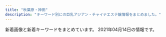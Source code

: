 ```yaml
---
title: "秋葉原・神田"
description: "キーワード別にの巨乳アジアン・チャイナエステ嬢情報をまとめました。"
---
```


新着画像と新着キーワードをまとめています。
2021年04月14日の情報です。

<DmmAffiliateIns />
<KeywordTable
  shops={
    [
    {
        "url": "http://esthe-aroma.pink/",
        "station": "JR\u795e\u7530\u99c5\u6771\u53e3",
        "img_links": [
            "http://esthe-aroma.pink/img/m60.jpg",
            "http://esthe-aroma.pink/img/m4.jpg",
            "http://esthe-aroma.pink/img/cg02.jpg",
            "http://esthe-aroma.pink/img/cg04.jpg",
            "http://esthe-aroma.pink/img/cg05.jpg",
            "http://esthe-aroma.pink/img/cg011.jpg",
            "http://esthe-aroma.pink/img/noo.png",
            "http://esthe-aroma.pink/img/cg01.jpg",
            "http://esthe-aroma.pink/img/top.jpg",
            "http://esthe-aroma.pink/img/m6.jpg",
            "http://esthe-aroma.pink/img/cg06.jpg",
            "http://esthe-aroma.pink/img/m10.jpg",
            "http://esthe-aroma.pink/img/cg021.jpg",
            "http://esthe-aroma.pink/img/m3.jpg",
            "http://esthe-aroma.pink/img/m2.jpg",
            "http://esthe-aroma.pink/img/m1.jpg",
            "http://esthe-aroma.pink/img/fla.jpg",
            "http://esthe-aroma.pink/img/cg03.jpg",
            "http://esthe-aroma.pink/img/m30.jpg",
            "http://esthe-aroma.pink/img/m20.jpg",
            "http://esthe-aroma.pink/img/m5.jpg",
            "http://esthe-aroma.pink/img/no.png",
            "http://esthe-aroma.pink/img/cg07.jpg",
            "http://esthe-aroma.pink/img/stan.png"
        ],
        "name": "\u604b\u306e\u65e5",
        "keywords": {
            "C": 2,
            "E": 1,
            "86": 4,
            "D": 4,
            "85": 2,
            "87": 1
        }
    },
    {
        "url": "http://rlx-salon.com/",
        "station": "\u8535\u524d\u99c5",
        "name": "\u30d0\u30cb\u30e9",
        "img_links": [
            "http://rlx-salon.com/img/tel.png",
            "http://rlx-salon.com/img/nav-001.png",
            "http://rlx-salon.com/img/stt.jpg",
            "http://rlx-salon.com/img/nav-003.png",
            "http://rlx-salon.com/img/nav-004.png",
            "http://rlx-salon.com/img/stb.jpg",
            "http://rlx-salon.com/img/nav-006.png",
            "http://rlx-salon.com/staff/ruru/01.png",
            "http://rlx-salon.com/img/nav-002.png",
            "http://rlx-salon.com/img/no.png",
            "http://rlx-salon.com/staff/momoka/01.png",
            "http://rlx-salon.com/staff/risa/01.png",
            "http://rlx-salon.com/img/nav-005.png"
        ],
        "keywords": {}
    },
    {
        "name": "\u5c11\u5973\u5b66\u5712",
        "station": "JR\u79cb\u8449\u539f\u99c5\u662d\u548c\u901a\u308a\u53e3",
        "url": "http://gakuen.jpest.net/",
        "keywords": {
            "88": 1,
            "E": 1,
            "89": 2,
            "F": 2,
            "85": 2,
            "C": 2
        },
        "img_links": [
            "http://gakuen.jpest.net/images/c3.jpg",
            "http://gakuenadmin.jpest.net/uploads/2021/02/2021021404551428.jpg",
            "http://gakuenadmin.jpest.net/uploads/2020/11/2020112607090815.jpeg",
            "http://gakuenadmin.jpest.net/uploads/2020/11/202011170741460-e1613281451949.jpg",
            "http://gakuenadmin.jpest.net/uploads/2021/02/2021021404545968.jpg",
            "http://gakuenadmin.jpest.net/uploads/2020/11/2020111905143846.jpeg",
            "http://gakuen.jpest.net/images/c2.jpg",
            "http://gakuenadmin.jpest.net/uploads/2021/03/2021031703491211.jpeg",
            "http://gakuen.jpest.net/images/c5.jpg",
            "http://gakuenadmin.jpest.net/uploads/2021/01/2021012602174428-e1615696882103.jpeg",
            "http://gakuenadmin.jpest.net/uploads/2021/03/2021033114505441-e1617202263341.jpeg",
            "http://gakuenadmin.jpest.net/uploads/2021/03/2021031703464276.jpeg",
            "http://gakuenadmin.jpest.net/uploads/2021/01/2021013104085726.jpg",
            "http://gakuenadmin.jpest.net/uploads/2021/03/2021032109395478-e1616319941987.jpeg",
            "http://gakuen.jpest.net/images/c6.jpg",
            "http://gakuen.jpest.net/images/c8.jpg",
            "http://gakuen.jpest.net/images/c4.jpg",
            "http://gakuenadmin.jpest.net/uploads/2021/03/2021032214491843-e1616424582330.jpeg",
            "http://gakuen.jpest.net/images/c7.jpg",
            "http://gakuen.jpest.net/images/c1.jpg",
            "http://gakuenadmin.jpest.net/uploads/2020/11/g4.jpg",
            "http://gakuen.jpest.net/images/tel.png",
            "http://gakuenadmin.jpest.net/uploads/2020/11/2020111905172382.jpeg",
            "http://gakuenadmin.jpest.net/uploads/2021/02/2021021405363587.jpeg",
            "http://gakuen.jpest.net/images/c10.jpg",
            "http://gakuenadmin.jpest.net/uploads/2021/03/2021033114512260-e1617202292946.jpeg",
            "http://gakuen.jpest.net/images/c9.jpg",
            "http://gakuenadmin.jpest.net/uploads/2021/02/2021021404543751.jpg",
            "http://gakuenadmin.jpest.net/uploads/2020/11/2020112607092280.jpeg",
            "http://gakuenadmin.jpest.net/uploads/2020/11/2020111707403491.jpg",
            "http://gakuenadmin.jpest.net/uploads/2021/03/2021031909080778-e1616144896573.jpeg",
            "http://gakuenadmin.jpest.net/uploads/2021/01/2021013104094765.jpg"
        ]
    },
    {
        "keywords": {
            "E": 2,
            "C": 41,
            "\u5de8\u4e73": 2,
            "D": 20,
            "G": 4,
            "\u4e73": 4
        },
        "name": "\u3082\u307f\u697d",
        "url": "http://refresh-salon.tokyo/",
        "station": "JR\u795e\u7530\u99c5\u897f\u53e3",
        "img_links": [
            "http://refresh-salon.tokyo/images/st/st_saya.jpg",
            "http://refresh-salon.tokyo/images/st/st_koko.jpg",
            "http://refresh-salon.tokyo/images/st/st_rin.jpg",
            "http://refresh-salon.tokyo/images/st/st_nana.jpg",
            "http://refresh-salon.tokyo/images/st/st_junko.jpg",
            "http://refresh-salon.tokyo/images/st/st_miko.jpg",
            "http://refresh-salon.tokyo/images/st/st_momo.jpg",
            "http://refresh-salon.tokyo/images/topimage/main2.jpg",
            "http://refresh-salon.tokyo/images/st/st_aiko.jpg",
            "http://refresh-salon.tokyo/images/st/st_risa.jpg",
            "http://refresh-salon.tokyo/images/img/wanted.jpg",
            "http://refresh-salon.tokyo/images/st/st_anna.jpg",
            "http://refresh-salon.tokyo/images/st/st_mariko.jpg",
            "http://refresh-salon.tokyo/images/st/st_yuuna.jpg",
            "http://refresh-salon.tokyo/images/st/st_mei.jpg"
        ]
    },
    {
        "name": "COCORO",
        "url": "http://k-cocoro.co/",
        "station": "JR\u795e\u7530\u99c5\u6771\u53e3",
        "img_links": [
            "http://k-cocoro.co/images/nei_01.png",
            "http://k-cocoro.co/images/pagetop.png",
            "http://k-cocoro.co/images/yu.jpg",
            "http://k-cocoro.co/images/003.jpg",
            "http://k-cocoro.co/images/s2.jpg",
            "http://k-cocoro.co/images/gg2.jpg",
            "http://k-cocoro.co/images/g2.jpg",
            "http://k-cocoro.co/images/girl_top.png",
            "http://k-cocoro.co/images/girl_01.png",
            "http://k-cocoro.co/images/shishu_02.jpg",
            "http://k-cocoro.co/images/momo.jpg",
            "http://k-cocoro.co/images/girl_03.png",
            "http://k-cocoro.co/images/shishu_03.jpg",
            "http://k-cocoro.co/images/news_top.jpg",
            "http://k-cocoro.co/images/grande.jpg",
            "http://k-cocoro.co/images/tite-staff.png",
            "http://k-cocoro.co/images/nei_03.png",
            "http://k-cocoro.co/images/remo.jpg",
            "http://k-cocoro.co/images/right_top.png",
            "http://k-cocoro.co/images/001.jpg",
            "http://k-cocoro.co/images/gg1.jpg",
            "http://k-cocoro.co/images/ss.jpg",
            "http://k-cocoro.co/images/tite-magazine.png",
            "http://k-cocoro.co/images/mya.jpg",
            "http://k-cocoro.co/images/004.jpg",
            "http://k-cocoro.co/images/shishu_01.jpg",
            "http://k-cocoro.co/images/mail.png",
            "http://k-cocoro.co/images/girlx_top.png",
            "http://k-cocoro.co/images/noimage.jpg",
            "http://k-cocoro.co/images/002.jpg",
            "http://k-cocoro.co/images/right_bottom.png"
        ],
        "keywords": {
            "D": 3,
            "E": 4,
            "G": 1
        }
    },
    {
        "station": "JR\u795e\u7530\u99c5\u5317\u53e3",
        "img_links": [
            "http://loman.ies.fun/photos/sites/33/2020/03/2020032611581578.jpg",
            "http://loman.ies.fun/images/girl-z2.jpg",
            "http://loman.ies.fun/photos/sites/33/2020/03/2020032611562755.jpg",
            "http://loman.ies.fun/images/room4.jpg",
            "http://loman.ies.fun/images/girl-z1.jpg",
            "http://loman.ies.fun/photos/sites/33/2020/03/202003261151446.jpg",
            "http://loman.ies.fun/photos/sites/33/2020/03/2020032611153250.jpg",
            "http://loman.ies.fun/images/top.png",
            "http://loman.ies.fun/photos/sites/33/2020/03/2020032611555543.jpg",
            "http://loman.ies.fun/photos/sites/33/2020/03/2020032611445837.jpg",
            "http://loman.ies.fun/photos/sites/33/2020/03/2020032611581687.jpg",
            "http://loman.ies.fun/photos/sites/33/2020/03/2020032612000446.jpg",
            "http://loman.ies.fun/photos/sites/33/2020/03/2020032611565613.jpg",
            "http://loman.ies.fun/photos/sites/33/2020/03/2020032611445885.jpg",
            "http://loman.ies.fun/images/room1.jpg",
            "http://loman.ies.fun/photos/sites/33/2020/03/2020032611553428.jpg",
            "http://loman.ies.fun/photos/sites/33/2020/03/202003261200240.jpg",
            "http://loman.ies.fun/photos/sites/33/2020/03/202003261138067.jpg",
            "http://loman.ies.fun/photos/sites/33/2020/03/2020032611565659.jpg",
            "http://loman.ies.fun/images/s_news.png",
            "http://loman.ies.fun/images/room2.jpg",
            "http://loman.ies.fun/photos/sites/33/2020/08/2020081913260795.jpg",
            "http://loman.ies.fun/photos/sites/33/2020/03/2020032611565587.jpg",
            "http://loman.ies.fun/images/mobile.jpg",
            "http://loman.ies.fun/photos/sites/33/2020/03/2020032611443518.jpg",
            "http://loman.ies.fun/images/s_staff.png",
            "http://loman.ies.fun/images/s_pick.png",
            "http://loman.ies.fun/images/room3.jpg",
            "http://loman.ies.fun/photos/sites/33/2020/03/2020032611522152.jpg",
            "http://loman.ies.fun/photos/sites/33/2020/03/202003261158439.jpg",
            "http://loman.ies.fun/photos/sites/33/2020/03/2020032611511046.jpg",
            "http://loman.ies.fun/photos/sites/33/2020/03/2020032611584396.jpg"
        ],
        "name": "\u30cf\u30d4\u30cd\u30b9",
        "keywords": {
            "E": 4,
            "88": 1,
            "85": 5,
            "83": 2,
            "D": 11,
            "86": 8,
            "87": 4,
            "89": 1,
            "C": 33
        },
        "url": "http://loman.ies.fun/"
    },
    {
        "station": "JR\u79cb\u8449\u539f\u99c5\u662d\u548c\u901a\u308a\u53e3",
        "img_links": [
            "http://www.rave.masg.info/files/003.jpg",
            "http://www.rave.masg.info/files/005-03.jpg",
            "http://www.rave.masg.info/images/s5.jpg",
            "http://www.rave.masg.info/images/infotiao1.jpg",
            "http://www.rave.masg.info/files/003-03.jpg",
            "http://www.rave.masg.info/images/shop/shop01.jpg",
            "http://www.rave.masg.info/files/016-03.jpg",
            "http://www.rave.masg.info/images/new1.png",
            "http://www.rave.masg.info/images/main_top.png",
            "http://www.rave.masg.info/files/009-02.jpg",
            "http://www.rave.masg.info/images/tel.png",
            "http://www.rave.masg.info/files/006-02.jpg",
            "http://www.rave.masg.info/images/shop/shop04.jpg",
            "http://www.rave.masg.info/files/017.jpg",
            "http://www.rave.masg.info/files/009.jpg",
            "http://www.rave.masg.info/files/015-03.jpg",
            "http://www.rave.masg.info/images/maga.jpg",
            "http://www.rave.masg.info/files/005.jpg",
            "http://www.rave.masg.info/files/002.jpg",
            "http://www.rave.masg.info/files/002-02.jpg",
            "http://www.rave.masg.info/images/shop/shop02.jpg",
            "http://www.rave.masg.info/images/shop/shop03.jpg",
            "http://www.rave.masg.info/files/009-03.jpg",
            "http://www.rave.masg.info/files/016-02.jpg",
            "http://www.rave.masg.info/files/008-02.jpg",
            "http://www.rave.masg.info/files/008-03.jpg",
            "http://www.rave.masg.info/images/main_bottom.png",
            "http://www.rave.masg.info/files/006.jpg",
            "http://www.rave.masg.info/files/005-02.jpg",
            "http://www.rave.masg.info/images/s4.jpg",
            "http://www.rave.masg.info/files/008.jpg",
            "http://www.rave.masg.info/files/006-03.jpg",
            "http://www.rave.masg.info/files/015.jpg",
            "http://www.rave.masg.info/files/003-02.jpg",
            "http://www.rave.masg.info/images/new3.png",
            "http://www.rave.masg.info/images/zi_massage.png",
            "http://www.rave.masg.info/images/zi_staff.png",
            "http://www.rave.masg.info/files/014-03.jpg",
            "http://www.rave.masg.info/images/s2.jpg",
            "http://www.rave.masg.info/files/014-02.jpg",
            "http://www.rave.masg.info/files/017-03.jpg",
            "http://www.rave.masg.info/images/pick.png",
            "http://www.rave.masg.info/images/s1.jpg",
            "http://www.rave.masg.info/files/002-03.jpg",
            "http://www.rave.masg.info/files/016.jpg",
            "http://www.rave.masg.info/images/xian.png",
            "http://www.rave.masg.info/files/017-02.jpg",
            "http://www.rave.masg.info/files/014.jpg",
            "http://www.rave.masg.info/files/015-02.jpg",
            "http://www.rave.masg.info/images/service.png",
            "http://www.rave.masg.info/images/s3.jpg"
        ],
        "keywords": {
            "86": 1,
            "G": 1,
            "87": 6,
            "88": 1,
            "F": 3,
            "90": 1,
            "89": 1,
            "D": 6
        },
        "name": "RAVE \u30ec\u30a4\u30f4",
        "url": "http://www.rave.masg.info/"
    },
    {
        "name": "\u96a0\u308c\u5bb6",
        "img_links": [
            "http://jasmine-massage.info/i/img/sta209.jpg",
            "http://jasmine-massage.info/img/mo.png",
            "http://jasmine-massage.info/img/botton.jpg",
            "http://jasmine-massage.info/img/sta209.jpg",
            "http://jasmine-massage.info/i/img/r2.jpg",
            "http://jasmine-massage.info/img/s209.jpg",
            "http://jasmine-massage.info/img/st205.jpg",
            "http://jasmine-massage.info/i/img/r4.jpg",
            "http://jasmine-massage.info/img/head.jpg",
            "http://jasmine-massage.info/img/s204.jpg",
            "http://jasmine-massage.info/img/sj.jpg",
            "http://jasmine-massage.info/img/s205.jpg",
            "http://jasmine-massage.info/img/sta205.jpg",
            "http://jasmine-massage.info/img/st209.jpg",
            "http://jasmine-massage.info/i/img/sta204.jpg",
            "http://jasmine-massage.info/img/st204.jpg",
            "http://jasmine-massage.info/i/img/r3.jpg",
            "http://jasmine-massage.info/img/nos.jpg",
            "http://jasmine-massage.info/i/img/st209.jpg",
            "http://jasmine-massage.info/img/sta204.jpg",
            "http://jasmine-massage.info/i/img/r1.jpg",
            "http://jasmine-massage.info/i/img/sta205.jpg"
        ],
        "keywords": {
            "88": 3,
            "86": 3,
            "D": 4,
            "E": 3,
            "C": 10,
            "87": 1
        },
        "url": "http://jasmine-massage.info/",
        "station": "JR\u79cb\u8449\u539f\u99c5\u662d\u548c\u901a\u308a\u53e3"
    },
    {
        "url": "http://kaede.tyo.cm/",
        "img_links": [
            "http://kaede.tyo.cm/photos/sites/15/2019/05/2019051510502494.jpg",
            "http://kaede.tyo.cm/images/s3.png",
            "http://kaede.tyo.cm/photos/sites/15/2019/07/2019072310543855.jpg",
            "http://kaede.tyo.cm/images/s_news.png",
            "http://kaede.tyo.cm/photos/sites/15/2018/12/2018122510575438.jpg",
            "http://kaede.tyo.cm/photos/sites/15/2018/09/2018092310253191.jpg",
            "http://kaede.tyo.cm/photos/sites/15/2019/11/2019110102312976.jpg",
            "http://kaede.tyo.cm/photos/sites/15/2018/12/2018122110282270.jpg",
            "http://kaede.tyo.cm/photos/sites/15/2017/03/298510852981895493.jpg",
            "http://kaede.tyo.cm/photos/sites/15/2018/07/201807050359241.jpg",
            "http://kaede.tyo.cm/photos/sites/15/2017/11/2017112902394723.jpg",
            "http://kaede.tyo.cm/photos/sites/15/2017/04/03.jpg",
            "http://kaede.tyo.cm/photos/sites/15/2018/06/2018060802410544.jpg",
            "http://kaede.tyo.cm/images/n1.jpg",
            "http://kaede.tyo.cm/photos/sites/15/2018/04/2018042103445537.jpg",
            "http://kaede.tyo.cm/photos/sites/15/2018/10/2018101210462259.jpg",
            "http://kaede.tyo.cm/photos/sites/15/2018/01/2018013009203349.jpg",
            "http://kaede.tyo.cm/images/n3.png",
            "http://kaede.tyo.cm/photos/sites/15/2017/05/1.jpg",
            "http://kaede.tyo.cm/photos/sites/15/2018/07/2018071202180120.jpg",
            "http://kaede.tyo.cm/images/room4.jpg",
            "http://kaede.tyo.cm/photos/sites/15/2019/01/2019012110352218.jpg",
            "http://kaede.tyo.cm/photos/sites/15/2018/07/2018070602462928.jpg",
            "http://kaede.tyo.cm/photos/sites/15/2018/12/2018122811325315.jpg",
            "http://kaede.tyo.cm/photos/sites/15/2017/12/2017121802123582.jpg",
            "http://kaede.tyo.cm/photos/sites/15/2017/07/\u5fae\u4fe1\u56fe\u7247_20170731133036.jpg",
            "http://kaede.tyo.cm/images/s_staff.jpg",
            "http://kaede.tyo.cm/images/mobile.png",
            "http://kaede.tyo.cm/images/s_pick.png",
            "http://kaede.tyo.cm/photos/sites/15/2019/11/2019110102312566.jpg",
            "http://kaede.tyo.cm/photos/sites/15/2020/03/2020031613344696.jpg",
            "http://kaede.tyo.cm/photos/sites/15/2018/12/2018122510562151.jpg",
            "http://kaede.tyo.cm/images/room1.jpg",
            "http://kaede.tyo.cm/photos/sites/15/2018/05/2018052602053211.jpg",
            "http://kaede.tyo.cm/photos/sites/15/2019/07/2019072218445895.jpg",
            "http://kaede.tyo.cm/photos/sites/15/2017/05/10.jpg",
            "http://kaede.tyo.cm/images/s1.png",
            "http://kaede.tyo.cm/photos/sites/15/2017/04/8.jpg",
            "http://kaede.tyo.cm/images/room2.jpg",
            "http://kaede.tyo.cm/photos/sites/15/2018/03/2018032208244424.jpg",
            "http://kaede.tyo.cm/photos/sites/15/2020/08/2020081913203996.jpg",
            "http://kaede.tyo.cm/photos/sites/15/2017/04/st4.jpg",
            "http://kaede.tyo.cm/photos/sites/15/2019/08/201908021145272.jpg",
            "http://kaede.tyo.cm/photos/sites/15/2018/03/2018031401333199.jpg",
            "http://kaede.tyo.cm/photos/sites/15/2019/08/201908031036100.jpg",
            "http://kaede.tyo.cm/photos/sites/15/2018/09/2018090301232862.jpg",
            "http://kaede.tyo.cm/photos/sites/15/2017/05/05.jpg",
            "http://kaede.tyo.cm/images/top.png",
            "http://kaede.tyo.cm/photos/sites/15/2019/09/2019092410360674.jpg",
            "http://kaede.tyo.cm/images/room3.jpg"
        ],
        "keywords": {
            "85": 5,
            "90": 1,
            "84": 2,
            "E": 5,
            "D": 20,
            "87": 6,
            "C": 2,
            "\u4e73": 1,
            "88": 2,
            "F": 1,
            "86": 12
        },
        "name": "\u604b\u306e\u82b1",
        "station": "JR\u795e\u7530\u99c5\u6771\u53e3"
    },
    {
        "name": "\u685c\u6e80\u958b",
        "img_links": [
            "http://sakuram.jpest.net/images/c8.jpg",
            "http://sakuramadmin.jpest.net/uploads//2021032109570330-e1616320636156.jpeg",
            "http://sakuramadmin.jpest.net/uploads//2021031911185719-e1616152747951.jpeg",
            "http://sakuram.jpest.net/images/c1.jpg",
            "http://sakuram.jpest.net/images/c6.jpg",
            "http://sakuram.jpest.net/images/sp_tit_new.jpg",
            "http://sakuram.jpest.net/images/tit_massage.jpg",
            "http://sakuramadmin.jpest.net/uploads//2021031911072093-e1616152076234.jpeg",
            "http://sakuram.jpest.net/images/c3.jpg",
            "http://sakuram.jpest.net/images/tit_staff.jpg",
            "http://sakuram.jpest.net/images/sp_tit_massage.jpg",
            "http://sakuram.jpest.net/images/tit_new.jpg",
            "http://sakuram.jpest.net/images/sp_tit_pro.jpg",
            "http://sakuram.jpest.net/images/c2.jpg",
            "http://sakuram.jpest.net/images/c4.jpg",
            "http://sakuram.jpest.net/images/c7.jpg",
            "http://sakuramadmin.jpest.net/uploads//2021033115122354-e1617203553449.jpeg",
            "http://sakuramadmin.jpest.net/uploads//2021031911175546-e1616152759491.jpeg",
            "http://sakuram.jpest.net/images/top.jpg",
            "http://sakuramadmin.jpest.net/uploads//2021031916241575-scaled.jpeg",
            "http://sakuram.jpest.net/images/tit_pro.jpg",
            "http://sakuram.jpest.net/images/sp_tit_staff.jpg",
            "http://sakuram.jpest.net/images/sp_tit_pick.jpg",
            "http://sakuramadmin.jpest.net/uploads//2021031911110584-e1616152277976.jpeg",
            "http://sakuramadmin.jpest.net/uploads//2021033115115727-e1617203531417.jpeg",
            "http://sakuram.jpest.net/images/tel.png",
            "http://sakuramadmin.jpest.net/uploads//2021031911065558-e1616152029628.jpeg",
            "http://sakuram.jpest.net/images/c9.jpg",
            "http://sakuram.jpest.net/images/tit_sch.jpg",
            "http://sakuram.jpest.net/images/c5.jpg",
            "http://sakuramadmin.jpest.net/uploads//2021031911082377-e1616152110616.jpeg"
        ],
        "keywords": {
            "C": 1,
            "E": 1,
            "86": 1
        },
        "station": "JR\u79cb\u8449\u539f\u99c5\u662d\u548c\u901a\u308a\u53e3",
        "url": "http://sakuram.jpest.net/"
    },
    {
        "station": "JR\u79cb\u8449\u539f\u99c5\u662d\u548c\u901a\u308a\u53e3",
        "keywords": {
            "G": 1,
            "86": 4,
            "D": 1,
            "88": 3,
            "F": 3,
            "87": 1,
            "E": 3
        },
        "url": "http://xn--vckg5a9gugx77p8s4b.biz/",
        "name": "\u82b1\u6c34\u6728",
        "img_links": [
            "http://xn--vckg5a9gugx77p8s4b.biz/images/cg081.jpg",
            "http://xn--vckg5a9gugx77p8s4b.biz/images/m10.jpg",
            "http://xn--vckg5a9gugx77p8s4b.biz/images/t1.jpg",
            "http://xn--vckg5a9gugx77p8s4b.biz/images/cg09.jpg",
            "http://xn--vckg5a9gugx77p8s4b.biz/images/cg08.jpg",
            "http://xn--vckg5a9gugx77p8s4b.biz/images/act.jpg",
            "http://xn--vckg5a9gugx77p8s4b.biz/images/cg061.jpg",
            "http://xn--vckg5a9gugx77p8s4b.biz/images/t4.jpg",
            "http://xn--vckg5a9gugx77p8s4b.biz/images/cg01.jpg",
            "http://xn--vckg5a9gugx77p8s4b.biz/images/fla.jpg",
            "http://xn--vckg5a9gugx77p8s4b.biz/images/no.png",
            "http://xn--vckg5a9gugx77p8s4b.biz/images/cg051.jpg",
            "http://xn--vckg5a9gugx77p8s4b.biz/images/m20.jpg",
            "http://xn--vckg5a9gugx77p8s4b.biz/images/cg03.jpg",
            "http://xn--vckg5a9gugx77p8s4b.biz/images/cg05.jpg",
            "http://xn--vckg5a9gugx77p8s4b.biz/images/cg071.jpg",
            "http://xn--vckg5a9gugx77p8s4b.biz/images/m40.jpg",
            "http://xn--vckg5a9gugx77p8s4b.biz/images/lab.jpg",
            "http://xn--vckg5a9gugx77p8s4b.biz/images/cg06.jpg",
            "http://xn--vckg5a9gugx77p8s4b.biz/images/ret1.jpg",
            "http://xn--vckg5a9gugx77p8s4b.biz/images/t5.jpg",
            "http://xn--vckg5a9gugx77p8s4b.biz/images/rot.jpg",
            "http://xn--vckg5a9gugx77p8s4b.biz/images/t3.jpg",
            "http://xn--vckg5a9gugx77p8s4b.biz/images/cg04.jpg",
            "http://xn--vckg5a9gugx77p8s4b.biz/images/m30.jpg",
            "http://xn--vckg5a9gugx77p8s4b.biz/images/top.jpg",
            "http://xn--vckg5a9gugx77p8s4b.biz/images/cg041.jpg",
            "http://xn--vckg5a9gugx77p8s4b.biz/images/cg07.jpg",
            "http://xn--vckg5a9gugx77p8s4b.biz/images/cg091.jpg",
            "http://xn--vckg5a9gugx77p8s4b.biz/images/ret.jpg",
            "http://xn--vckg5a9gugx77p8s4b.biz/images/ltb.jpg",
            "http://xn--vckg5a9gugx77p8s4b.biz/images/m60.jpg",
            "http://xn--vckg5a9gugx77p8s4b.biz/images/t2.jpg",
            "http://xn--vckg5a9gugx77p8s4b.biz/images/line.png",
            "http://xn--vckg5a9gugx77p8s4b.biz/images/cg031.jpg",
            "http://xn--vckg5a9gugx77p8s4b.biz/images/m50.jpg"
        ]
    },
    {
        "img_links": [
            "http://esute-kanda.tokyo/images/st/st_mao.jpg",
            "http://esute-kanda.tokyo/images/st/st_nanami.jpg",
            "http://esute-kanda.tokyo/images/st/st_jennie2.jpg",
            "http://esute-kanda.tokyo/images/st/st_moka.jpg",
            "http://esute-kanda.tokyo/images/st/st_ran.jpg",
            "http://esute-kanda.tokyo/images/st/st_suzu.jpg",
            "http://esute-kanda.tokyo/images/st/st_kanon.jpg",
            "http://esute-kanda.tokyo/images/top2.png",
            "http://esute-kanda.tokyo/images/st/st_natsu.jpg",
            "http://esute-kanda.tokyo/images/st/st_jennie.jpg",
            "http://esute-kanda.tokyo/images/st/st_ryo.jpg",
            "http://esute-kanda.tokyo/images/st/st_sara.jpg",
            "http://esute-kanda.tokyo/images/st/st_rui2.jpg",
            "http://esute-kanda.tokyo/images/st/st_ayaka.jpg",
            "http://esute-kanda.tokyo/images/st/st_sakura.jpg",
            "http://esute-kanda.tokyo/images/st/st_yuyu.jpg",
            "http://esute-kanda.tokyo/images/st/st_yaya.jpg",
            "http://esute-kanda.tokyo/images/st/st_mariko.jpg",
            "http://esute-kanda.tokyo/images/st/st_yuki.jpg",
            "http://esute-kanda.tokyo/images/st/st_riko.jpg",
            "http://esute-kanda.tokyo/images/st/st_neko.jpg",
            "http://esute-kanda.tokyo/images/st/st_riri.jpg",
            "http://esute-kanda.tokyo/images/st/st_yuuka.jpg",
            "http://esute-kanda.tokyo/images/top.png",
            "http://esute-kanda.tokyo/images/access/ac_photo.jpg",
            "http://esute-kanda.tokyo/images/st/st_momo.jpg"
        ],
        "keywords": {
            "F": 10,
            "\u80f8": 1,
            "\u5de8\u4e73": 2,
            "\u7206\u4e73": 4,
            "\u4e73": 6,
            "E": 4,
            "C": 24,
            "G": 4,
            "D": 12
        },
        "url": "http://esute-kanda.tokyo/",
        "station": "\u795e\u7530\u99c5\u897f\u53e3",
        "name": "\u8336\u8336"
    },
    {
        "keywords": {
            "88": 6,
            "87": 10,
            "C": 32,
            "85": 4,
            "D": 10,
            "86": 6,
            "F": 6,
            "E": 10
        },
        "img_links": [
            "http://chou-massage.work/sp/img/sta3.jpg",
            "http://chou-massage.work/img/st7.jpg",
            "http://chou-massage.work/img/sta4.jpg",
            "http://chou-massage.work/sp/img/sta14.jpg",
            "http://chou-massage.work/sp/img/st14.jpg",
            "http://chou-massage.work/sp/img/sta12.jpg",
            "http://chou-massage.work/img/fla-1.jpg",
            "http://chou-massage.work/img/st14.jpg",
            "http://chou-massage.work/sp/img/sta7.jpg",
            "http://chou-massage.work/sp/img/mo.png",
            "http://chou-massage.work/sp/img/sta8.jpg",
            "http://chou-massage.work/img/st3.jpg",
            "http://chou-massage.work/sp/img/acc.jpg",
            "http://chou-massage.work/img/sta7.jpg",
            "http://chou-massage.work/img/sta3.jpg",
            "http://chou-massage.work/img/botton.jpg",
            "http://chou-massage.work/img/st11.jpg",
            "http://chou-massage.work/sp/img/st1.jpg",
            "http://chou-massage.work/img/mo.png",
            "http://chou-massage.work/sp/img/st11.jpg",
            "http://chou-massage.work/sp/img/fla-2.jpg",
            "http://chou-massage.work/sp/img/st8.jpg",
            "http://chou-massage.work/img/st12.jpg",
            "http://chou-massage.work/sp/img/st2.jpg",
            "http://chou-massage.work/sp/img/sta1.jpg",
            "http://chou-massage.work/img/st2.jpg",
            "http://chou-massage.work/img/fla-3.jpg",
            "http://chou-massage.work/img/st1.jpg",
            "http://chou-massage.work/img/sta12.jpg",
            "http://chou-massage.work/img/sta1.jpg",
            "http://chou-massage.work/img/acc.jpg",
            "http://chou-massage.work/sp/img/sta2.jpg",
            "http://chou-massage.work/sp/img/sta4.jpg",
            "http://chou-massage.work/sp/img/fla-1.jpg",
            "http://chou-massage.work/img/st4.jpg",
            "http://chou-massage.work/sp/img/st4.jpg",
            "http://chou-massage.work/sp/img/st7.jpg",
            "http://chou-massage.work/sp/img/sta11.jpg",
            "http://chou-massage.work/sp/img/st12.jpg",
            "http://chou-massage.work/img/fla-2.jpg",
            "http://chou-massage.work/sp/img/st3.jpg",
            "http://chou-massage.work/img/sta2.jpg",
            "http://chou-massage.work/img/sta11.jpg",
            "http://chou-massage.work/img/st8.jpg",
            "http://chou-massage.work/img/sta14.jpg",
            "http://chou-massage.work/sp/img/botton.jpg",
            "http://chou-massage.work/sp/img/fla-3.jpg",
            "http://chou-massage.work/img/sta8.jpg"
        ],
        "url": "http://chou-massage.work/",
        "station": "JR\u795e\u7530\u99c5\u897f\u53e3",
        "name": "\u8776"
    },
    {
        "img_links": [
            "http://www.lovegarden-s.info/photo/201504/1430403080602083079.jpg",
            "http://www.lovegarden-s.info/img/link.png",
            "http://www.lovegarden-s.info/photo/home/4781579678186.jpg",
            "http://www.lovegarden-s.info/photo/home/8901454735680.jpg",
            "http://www.lovegarden-s.info/img/img1.png",
            "http://www.lovegarden-s.info/img/pic_info.png",
            "http://www.lovegarden-s.info/photo/201602/14547356612012610027.jpg",
            "http://www.lovegarden-s.info/photo/home/9871580969716.jpg",
            "http://www.lovegarden-s.info/photo/201912/15764583101976861511.jpg",
            "http://www.lovegarden-s.info/img/info.png",
            "http://www.lovegarden-s.info/img/top.png",
            "http://www.lovegarden-s.info/img/re2.png",
            "http://www.lovegarden-s.info/photo/home/1071580955755.jpg",
            "http://www.lovegarden-s.info/photo/home/4141363521266.jpg",
            "http://www.lovegarden-s.info/img/img2.png",
            "http://www.lovegarden-s.info/photo/202002/1580969705245014003.jpeg",
            "http://www.lovegarden-s.info/photo/202001/15796781601253232552.jpg",
            "http://www.lovegarden-s.info/photo/home/4831576458331.jpg",
            "http://www.lovegarden-s.info/photo/201303/13635212582036100355.jpg",
            "http://www.lovegarden-s.info/img/staff.png",
            "http://www.lovegarden-s.info/photo/home/8651455104921.jpg",
            "http://www.lovegarden-s.info/photo/201602/1455104915985663806.jpg",
            "http://www.lovegarden-s.info/photo/home/9601430403087.jpg",
            "http://www.lovegarden-s.info/photo/202002/15809557251246469135.jpg",
            "http://www.lovegarden-s.info/img/return.png"
        ],
        "url": "http://www.lovegarden-s.info/",
        "station": "JR\u79cb\u8449\u539f\u99c5\u662d\u548c\u901a\u308a\u53e3",
        "keywords": {
            "88": 2,
            "89": 2,
            "87": 6,
            "D": 12,
            "E": 2,
            "85": 2,
            "86": 4
        },
        "name": "\u30e9\u30d6\u30ac\u30fc\u30c7\u30f3"
    },
    {
        "station": "JR\u795e\u7530\u99c5\u5317\u53e3",
        "img_links": [
            "http://kanda.msa.jp/images/home/QR.png",
            "http://kanda.msa.jp/images/home/indnx_sale.png",
            "http://kanda.msa.jp/images/gallery/gallery_a.jpg",
            "http://kanda.msa.jp/images/gallery/gallery_4.jpg",
            "http://kanda.msa.jp/images/top/top_06.jpg",
            "http://kanda.msa.jp/images/top/top_02.jpg",
            "http://kanda.msa.jp/images/staff_image/staff_06.jpg",
            "http://kanda.msa.jp/images/home/indnx_phone.jpg",
            "http://kanda.msa.jp/images/staff_image/staff_05.jpg",
            "http://kanda.msa.jp/images/flash_b.jpg",
            "http://kanda.msa.jp/images/top/top_08.png",
            "http://kanda.msa.jp/images/flash_a.jpg",
            "http://kanda.msa.jp/images/top/top_01.jpg",
            "http://kanda.msa.jp/images/gallery/gallery_b.jpg",
            "http://kanda.msa.jp/images/staff_image/staff_02.jpg",
            "http://kanda.msa.jp/images/home/indnx_re.jpg",
            "http://kanda.msa.jp/images/index_btm.jpg",
            "http://kanda.msa.jp/images/home/indnx_qr.jpg",
            "http://kanda.msa.jp/images/top/top_03.jpg",
            "http://kanda.msa.jp/images/gallery/gallery_2.jpg",
            "http://kanda.msa.jp/images/top/top_04.jpg",
            "http://kanda.msa.jp/images/gallery/gallery_1.jpg",
            "http://kanda.msa.jp/images/gallery/gallery_d.jpg",
            "http://kanda.msa.jp/images/top/top_05.jpg",
            "http://kanda.msa.jp/images/gallery/gallery_3.jpg",
            "http://kanda.msa.jp/images/staff_image/staff_01.jpg",
            "http://kanda.msa.jp/images/home/top.jpg",
            "http://kanda.msa.jp/images/gallery/gallery_c.jpg"
        ],
        "url": "http://kanda.msa.jp/",
        "keywords": {},
        "name": "\u795e\u7530\u3089\u304f\u697d"
    },
    {
        "url": "http://belire.este.work/",
        "station": "JR\u79cb\u8449\u539f\u99c5\u662d\u548c\u901a\u308a\u53e3",
        "img_links": [
            "http://belire.este.work/2/uploadimg/1610605582.jpg",
            "http://belire.este.work/tel.png",
            "http://belire.este.work/2/uploadimg/1610605371.jpg",
            "http://belire.este.work/2/uploadimg/1610605467.jpg",
            "http://belire.este.work/2/uploadimg/1610605976.jpg",
            "http://belire.este.work/2/uploadimg/1610605742.jpg",
            "http://belire.este.work/2/uploadimg/1610605894.jpg",
            "http://belire.este.work/nav-003.png",
            "http://belire.este.work/2/uploadimg/1610605644.jpg",
            "http://belire.este.work/2/uploadimg/1617950122.jpg",
            "http://belire.este.work/nav-005.png",
            "http://belire.este.work/2/uploadimg/1610605781.jpg",
            "http://belire.este.work/2/uploadimg/1615208613.jpg",
            "http://belire.este.work/nav-006.png",
            "http://belire.este.work/2/uploadimg/1610605548.jpg",
            "http://belire.este.work/2/uploadimg/1615207989.jpeg",
            "http://belire.este.work/2/uploadimg/1610605327.jpg",
            "http://belire.este.work/2/uploadimg/1610605615.jpg",
            "http://belire.este.work/nav-002.png",
            "http://belire.este.work/no.png",
            "http://belire.este.work/s.jpg",
            "http://belire.este.work/2/uploadimg/1610605503.jpg",
            "http://belire.este.work/2/uploadimg/1610605808.jpg",
            "http://belire.este.work/nav-004.png",
            "http://belire.este.work/nav-001.png"
        ],
        "name": "BELIRE \uff5e\u30d9\u30ea\u30fc\u30eb\uff5e",
        "keywords": {
            "\u30bb\u30af\u30b7\u30fc": 1,
            "98": 1,
            "C": 1,
            "86": 14,
            "G": 1,
            "83": 1,
            "D": 13
        }
    },
    {
        "img_links": [
            "https://kanda-on.work/images/st/st_yuri.jpg",
            "https://kanda-on.work/images/st/st_kana.jpg",
            "https://kanda-on.work/images/st/st_mika.jpg",
            "https://kanda-on.work/images/st/st_yuki.jpg",
            "https://kanda-on.work/images/st/st_mika2.jpg",
            "https://kanda-on.work/images/top_campaign.jpg",
            "https://kanda-on.work/images/st/st_akari.jpg",
            "https://kanda-on.work/images/top.png",
            "https://kanda-on.work/images/st/st_rara2.jpg",
            "https://kanda-on.work/images/top2.png",
            "https://kanda-on.work/images/st/st_lemon.jpg",
            "https://kanda-on.work/images/st/st_kaori.jpg",
            "https://kanda-on.work/images/st/st_rio.jpg",
            "https://kanda-on.work/images/st/st_akira.jpg",
            "https://kanda-on.work/images/top_campaign_bottom.jpg",
            "https://kanda-on.work/images/st/st_ruru.jpg",
            "https://kanda-on.work/images/st/st_rara.jpg",
            "https://kanda-on.work/images/st/st_miki.jpg",
            "https://kanda-on.work/images/st/st_kiki.jpg",
            "https://kanda-on.work/images/st/st_sakura.jpg",
            "https://kanda-on.work/images/st/st_yuzuki.jpg",
            "https://kanda-on.work/images/st/st_maya.jpg",
            "https://kanda-on.work/images/st/st_moe.jpg",
            "https://kanda-on.work/images/st/st_arisa.jpg",
            "https://kanda-on.work/images/st/st_mina.jpg",
            "https://kanda-on.work/images/st/st_ako.jpg",
            "https://kanda-on.work/images/st/st_koko.jpg",
            "https://kanda-on.work/images/st/st_natsuko.jpg"
        ],
        "url": "https://kanda-on.work/",
        "station": "JR\u795e\u7530\u99c5\u897f\u53e3",
        "name": "\u6e29",
        "keywords": {
            "\u5de8\u4e73": 4,
            "\u4e73": 4,
            "F": 24,
            "C": 33
        }
    },
    {
        "url": "http://x-akb.info/",
        "keywords": {
            "86": 4,
            "85": 1,
            "F": 1,
            "84": 1,
            "87": 5,
            "C": 19,
            "D": 10
        },
        "img_links": [
            "http://x-akb.info/img/bottom.png",
            "http://x-akb.info/img/mo.png",
            "http://x-akb.info/img/p-36.jpg",
            "http://x-akb.info/img/nos.jpg",
            "http://x-akb.info/img/p-35.jpg",
            "http://x-akb.info/img/t2.jpg",
            "http://x-akb.info/img/st44.jpg",
            "http://x-akb.info/img/p-44.jpg",
            "http://x-akb.info/img/t1.jpg",
            "http://x-akb.info/img/p-42.jpg",
            "http://x-akb.info/img/st34.jpg",
            "http://x-akb.info/img/st0035.jpg",
            "http://x-akb.info/img/p-46.jpg",
            "http://x-akb.info/img/p-49.jpg",
            "http://x-akb.info/img/st49.jpg",
            "http://x-akb.info/img/st42.jpg",
            "http://x-akb.info/img/p-34.jpg",
            "http://x-akb.info/img/p-40.jpg",
            "http://x-akb.info/img/st043.jpg",
            "http://x-akb.info/img/p-43.jpg",
            "http://asakusabashi.analytics.qlook.net/counter.png",
            "http://x-akb.info/img/st35.jpg",
            "http://x-akb.info/img/st46.jpg",
            "http://x-akb.info/img/p-45.jpg",
            "http://x-akb.info/img/st50.jpg",
            "http://x-akb.info/img/p-50.jpg",
            "http://x-akb.info/img/st45.jpg",
            "http://x-akb.info/img/st40.jpg",
            "http://x-akb.info/img/st36.jpg",
            "http://x-akb.info/img/st0043.jpg",
            "http://x-akb.info/img/st035.jpg",
            "http://x-akb.info/img/t3.jpg"
        ],
        "station": "JR\u6d45\u8349\u6a4b\u99c5\u6771\u53e3",
        "name": "AKB"
    },
    {
        "keywords": {
            "84": 1
        },
        "url": "http://www.asakusabashi-est.xyz/",
        "station": "JR\u6d45\u8349\u6a4b\u99c5\u6771\u53e3",
        "name": "Oualia\u30fb\u30af\u30aa\u30ea\u30a2",
        "img_links": [
            "http://www.asakusabashi-est.xyz/images/index-aridel_02.jpg",
            "http://www.asakusabashi-est.xyz/images/sys/lanmu-zi-s7.png",
            "http://www.asakusabashi-est.xyz/images/staff/akira.jpg",
            "http://www.asakusabashi-est.xyz/images/staff/4/2.jpg",
            "http://www.asakusabashi-est.xyz/images/shop/zi.png",
            "http://www.asakusabashi-est.xyz/images/top/t2.jpg",
            "http://www.asakusabashi-est.xyz/images/index-aridel_07.jpg",
            "http://www.asakusabashi-est.xyz/images/nav/lanmu-t-sys.jpg",
            "http://www.asakusabashi-est.xyz/images/staff/6.jpg",
            "http://www.asakusabashi-est.xyz/images/idnex-down/index-down-if_12.jpg",
            "http://www.asakusabashi-est.xyz/images/staff/2/moro/moro.jpg",
            "http://www.asakusabashi-est.xyz/images/top/t3.png",
            "http://www.asakusabashi-est.xyz/images/staff/4/3.jpg",
            "http://www.asakusabashi-est.xyz/images/index-aridel_20.jpg",
            "http://www.asakusabashi-est.xyz/images/index-aridel_24.jpg",
            "http://www.asakusabashi-est.xyz/images/idnex-down/index-down-if_03.jpg",
            "http://www.asakusabashi-est.xyz/images/index-aridel_18.jpg",
            "http://www.asakusabashi-est.xyz/images/shop/zi2.png",
            "http://www.asakusabashi-est.xyz/images/shop/zi4.png",
            "http://www.asakusabashi-est.xyz/images/staff/4/4.jpg",
            "http://www.asakusabashi-est.xyz/images/nav/lanmu-t-st.jpg",
            "http://www.asakusabashi-est.xyz/images/idnex-down/index-down-if_07.jpg",
            "http://www.asakusabashi-est.xyz/images/top/t3.jpg",
            "http://www.asakusabashi-est.xyz/images/nav/lanmu-t-job.jpg",
            "http://www.asakusabashi-est.xyz/images/index-aridel_10.jpg",
            "http://www.asakusabashi-est.xyz/images/idnex-down/index-down-if_05.jpg",
            "http://www.asakusabashi-est.xyz/images/shop/zi3.png"
        ]
    },
    {
        "name": "NeNe\uff5e\u30cd\u30cd\uff5e",
        "keywords": {
            "E": 4,
            "D": 15,
            "F": 4,
            "C": 39
        },
        "img_links": [
            "http://nene-kanda.net/images/st/st_saki.jpg",
            "http://nene-kanda.net/images/st/st_rumi.jpg",
            "http://nene-kanda.net/images/topimage/topimage.jpg",
            "http://nene-kanda.net/images/share/sptel.png",
            "http://nene-kanda.net/images/st/st_mie.jpg",
            "http://nene-kanda.net/images/st/st_mao.jpg",
            "http://nene-kanda.net/images/1.jpg",
            "http://nene-kanda.net/images/2.jpg",
            "http://nene-kanda.net/images/st/st_mirei.jpg",
            "http://nene-kanda.net/images/st/st_ruru.jpg",
            "http://nene-kanda.net/images/st/st_mimi.jpg",
            "http://nene-kanda.net/images/share/pagetop.png",
            "http://nene-kanda.net/images/st/st_hitomi.jpg",
            "http://nene-kanda.net/images/share/tel.png",
            "http://nene-kanda.net/images/4.jpg",
            "http://nene-kanda.net/images/3.jpg",
            "http://nene-kanda.net/images/topimage/subimage.jpg",
            "http://nene-kanda.net/images/st/st_miki.jpg"
        ],
        "station": "JR\u795e\u7530\u99c5\u5317\u53e3",
        "url": "http://nene-kanda.net/index.html"
    },
    {
        "keywords": {
            "D": 240,
            "E": 24,
            "C": 24,
            "G": 24,
            "F": 24
        },
        "img_links": [
            "http://yudokoro.xyz/images/st/st_miho.jpg",
            "http://yudokoro.xyz/images/header_main_visual1.jpg",
            "http://yudokoro.xyz/images/st/st_yui.jpg",
            "http://yudokoro.xyz/images/campaign.jpg",
            "http://yudokoro.xyz/images/header_main_visual2.jpg",
            "http://yudokoro.xyz/images/st/st_narumi.jpg",
            "http://yudokoro.xyz/images/st/st_yaya.jpg",
            "http://yudokoro.xyz/images/concept.jpg",
            "http://yudokoro.xyz/images/header_img.png",
            "http://yudokoro.xyz/images/st/st_miro.jpg",
            "http://yudokoro.xyz/images/st/st_rara.jpg",
            "http://yudokoro.xyz/images/st/st_yumi.jpg",
            "http://yudokoro.xyz/images/st/st_koko.jpg",
            "http://yudokoro.xyz/images/st/st_yuyu.jpg",
            "http://yudokoro.xyz/images/news_image.jpg",
            "http://yudokoro.xyz/images/st/st_maya.jpg",
            "http://yudokoro.xyz/images/st/st_ao.jpg",
            "http://yudokoro.xyz/images/header_main_visual3.jpg",
            "http://yudokoro.xyz/images/st/st_rena.jpg",
            "http://yudokoro.xyz/images/st/st_momoka.jpg",
            "http://yudokoro.xyz/images/st/st_ai.jpg"
        ],
        "name": "\u7652\u51e6\uff5e\u3086\u3069\u3053\u308d",
        "url": "http://yudokoro.xyz/",
        "station": "JR\u795e\u7530\u99c5\u5317\u53e3"
    },
    {
        "name": "\u5947\u7e01\uff5e\u304d\u3048\u3093\uff5e",
        "station": "JR\u79cb\u8449\u539f\u99c5\u96fb\u6c17\u8857\u53e3",
        "keywords": {
            "85": 2,
            "C": 2,
            "86": 1,
            "D": 3,
            "87": 2
        },
        "url": "http://www.kien-es.info/",
        "img_links": [
            "http://www.kien-es.info/images/sys2.jpg",
            "http://www.kien-es.info/images/int1.jpg",
            "http://www.kien-es.info/images/9.jpg",
            "http://www.kien-es.info/sp/staff/haruka.png",
            "http://www.kien-es.info/sp/images/3.jpg",
            "http://www.kien-es.info/images/4.jpg",
            "http://www.kien-es.info/sp/images/info_t.jpg",
            "http://www.kien-es.info/sp/img/kumi2.jpg",
            "http://www.kien-es.info/sp/menu/staff.jpg",
            "http://www.kien-es.info/images/sm.jpg",
            "http://www.kien-es.info/sp/images/8.jpg",
            "http://www.kien-es.info/sp/images/9.jpg",
            "http://www.kien-es.info/img/kara2.jpg",
            "http://www.kien-es.info/sp/images/info.png",
            "http://www.kien-es.info/images/info.jpg",
            "http://www.kien-es.info/images/11.jpg",
            "http://www.kien-es.info/sp/images/int2.png",
            "http://www.kien-es.info/sp/img/emi2.jpg",
            "http://www.kien-es.info/sp/images/sys2.jpg",
            "http://www.kien-es.info/sp/img/kumi1.jpg",
            "http://www.kien-es.info/images/2.jpg",
            "http://www.kien-es.info/sp/images/tel.jpg",
            "http://www.kien-es.info/img/haruka1.jpg",
            "http://www.kien-es.info/sp/staff/kumi.png",
            "http://www.kien-es.info/sp/img/yumi1.jpg",
            "http://www.kien-es.info/sp/img/kara2.jpg",
            "http://www.kien-es.info/images/1.jpg",
            "http://www.kien-es.info/images/staff_t.jpg",
            "http://www.kien-es.info/sp/images/sys4.png",
            "http://www.kien-es.info/sp/staff/yumi.png",
            "http://www.kien-es.info/images/10.jpg",
            "http://www.kien-es.info/sp/images/ac3.png",
            "http://www.kien-es.info/images/14.jpg",
            "http://www.kien-es.info/img/kaori.png",
            "http://www.kien-es.info/sp/images/int1.jpg",
            "http://www.kien-es.info/sp/images/newsb.png",
            "http://www.kien-es.info/img/kara1.jpg",
            "http://www.kien-es.info/sp/images/news.jpg",
            "http://www.kien-es.info/sp/images/6.jpg",
            "http://www.kien-es.info/images/mobile.jpg",
            "http://www.kien-es.info/images/int2.jpg",
            "http://www.kien-es.info/sp/img/haruka1.jpg",
            "http://www.kien-es.info/img/kaori1.jpg",
            "http://www.kien-es.info/sp/menu/top.jpg",
            "http://www.kien-es.info/sp/images/ac1.jpg",
            "http://www.kien-es.info/sp/images/staff_t.jpg",
            "http://www.kien-es.info/sp/images/interior_t.jpg",
            "http://www.kien-es.info/sp/images/rec.jpg",
            "http://www.kien-es.info/sp/images/sys3.jpg",
            "http://www.kien-es.info/sp/staff/kara.png",
            "http://www.kien-es.info/img/emi.png",
            "http://www.kien-es.info/images/interior_t.jpg",
            "http://www.kien-es.info/sp/images/ac2.png",
            "http://www.kien-es.info/img/kumi2.jpg",
            "http://www.kien-es.info/sp/images/1.jpg",
            "http://www.kien-es.info/sp/images/footer.png",
            "http://www.kien-es.info/images/news.jpg",
            "http://www.kien-es.info/sp/img/kara1.jpg",
            "http://www.kien-es.info/images/sys1.jpg",
            "http://www.kien-es.info/img/haruka.png",
            "http://www.kien-es.info/images/rem.png",
            "http://www.kien-es.info/images/12.jpg",
            "http://www.kien-es.info/images/head.jpg",
            "http://www.kien-es.info/sp/staff/emi.png",
            "http://www.kien-es.info/sp/images/head.jpg",
            "http://www.kien-es.info/img/kumi.png",
            "http://www.kien-es.info/sp/img/emi1.jpg",
            "http://www.kien-es.info/img/emi1.jpg",
            "http://www.kien-es.info/img/kumi1.jpg",
            "http://www.kien-es.info/images/3.jpg",
            "http://www.kien-es.info/sp/images/sys1.jpg",
            "http://www.kien-es.info/img/kara.png"
        ]
    },
    {
        "url": "http://relife.jpest.net/",
        "station": "JR\u79cb\u8449\u539f\u99c5\u662d\u548c\u901a\u308a\u53e3",
        "keywords": {
            "85": 1,
            "E": 12,
            "C": 1
        },
        "img_links": [
            "http://relifeadmin.jpest.net/uploads//2020/09/g2.jpg",
            "http://relifeadmin.jpest.net/uploads//2020/10/940B0844-F20E-4D4A-B215-E5BA5372B8E8.jpeg",
            "http://relifeadmin.jpest.net/uploads//2020/10/D81CC5DA-612A-4552-9C4C-145DABF87A82-e1603797285723.jpeg",
            "http://relife.jpest.net/images/04.jpg",
            "http://relifeadmin.jpest.net/uploads//2021/03/1.jpeg",
            "http://relifeadmin.jpest.net/uploads//2021/03/F6CA5A16-B99E-496D-AB73-DFFE18A4E0B9.jpeg",
            "http://relifeadmin.jpest.net/uploads//2020/10/F908022A-9300-45F1-9C28-4A9EF0365F57.jpeg",
            "http://relifeadmin.jpest.net/uploads//2021/01/E944CBFF-10ED-477E-8E82-D6287231899D.jpg",
            "http://relifeadmin.jpest.net/uploads//2021/03/F1762422-EC67-4A1B-A086-46A0FE212F54-e1616414141494.jpeg",
            "http://relifeadmin.jpest.net/uploads//2020/10/1A4C09F7-F63F-4224-B24D-9E199A9A4BDA.jpeg",
            "http://relifeadmin.jpest.net/uploads//2020/10/5AD15672-AEE6-4A0A-9CCF-259E75905FCF-e1603711283848.jpeg",
            "http://relife.jpest.net/images/033.jpg",
            "http://relifeadmin.jpest.net/uploads//2021/03/31F3171B-05C9-4017-9EDC-8B1230FFFA5E-e1616413792413.jpeg",
            "http://relifeadmin.jpest.net/uploads//2021/03/A7B9063B-BE9C-42C3-B5B8-39B0E93D461D-e1616414911549.jpeg",
            "http://relifeadmin.jpest.net/uploads//2021/03/322B13E6-26A1-40C3-9EC9-427DE29CA167.jpeg",
            "http://relifeadmin.jpest.net/uploads//2021/03/1C5F116C-58E4-4358-9BD7-1B33791B0CAA-e1616413763845.jpeg",
            "http://relifeadmin.jpest.net/uploads//2020/10/C74DC003-B774-4423-93B4-733B4938F550.jpeg",
            "http://relifeadmin.jpest.net/uploads//2021/01/IMG_2171.jpg",
            "http://relifeadmin.jpest.net/uploads//2021/03/6A526146-BB8D-45A4-A864-42633965DBF0-e1616413783381.jpeg",
            "http://relife.jpest.net/images/tt.jpg",
            "http://relifeadmin.jpest.net/uploads//2020/10/9D16F01A-1354-462D-9558-9F957927EF44.jpeg",
            "http://relifeadmin.jpest.net/uploads//2021/03/E6F9C65A-E4D0-41BD-839F-6AFE58551E3A.jpeg",
            "http://relifeadmin.jpest.net/uploads//2020/10/03F2B47F-0310-46C6-AEDE-A8D64FCF2853.jpeg",
            "http://relife.jpest.net/images/mobile.jpg",
            "http://relifeadmin.jpest.net/uploads//2021/03/4082C373-F43B-4FF9-9F7D-0C0C02162F15.jpeg",
            "http://relife.jpest.net/images/03.jpg",
            "http://relife.jpest.net/images/02.jpg",
            "http://relifeadmin.jpest.net/uploads//2021/03/7773A505-C662-4875-94B7-9CA466B80C4E-e1616411927517.jpeg"
        ],
        "name": "Relife\uff5e\u30ea\u30e9\u30a4\u30d5\uff5e"
    },
    {
        "name": "\u767e\u5408",
        "station": "JR\u795e\u7530\u99c5\u6771\u53e3",
        "url": "http://yuri.es-relax.info/",
        "keywords": {
            "86": 14,
            "D": 12,
            "88": 2
        },
        "img_links": [
            "http://yuri.es-relax.info/images/nana1.jpg",
            "http://yuri.es-relax.info/images/hana1.jpg",
            "http://yuri.es-relax.info/images/info5.jpg",
            "http://yuri.es-relax.info/gals/yuki1.jpg",
            "http://yuri.es-relax.info/images/info3.png",
            "http://yuri.es-relax.info/images/bg_header.jpg",
            "http://yuri.es-relax.info/gals/riri1.jpg",
            "http://yuri.es-relax.info/images/nao1.jpg",
            "http://yuri.es-relax.info/images/sayuri1.jpg",
            "http://yuri.es-relax.info/images/yuyu1.jpg",
            "http://yuri.es-relax.info/gals/mimi1.jpg"
        ]
    },
    {
        "url": "http://kenkoubo.link",
        "img_links": [
            "http://kenkoubo.link/wp-content/themes/template-salon2/images/info.png",
            "http://kenkoubo.link/wp-content/uploads/2017/03/05.jpg",
            "http://kenkoubo.link/wp-content/uploads/2017/03/08-250x375.jpg",
            "http://kenkoubo.link/wp-content/uploads/2021/03/ayaka_4.jpeg",
            "http://kenkoubo.link/wp-content/themes/template-salon2/images/camp-bnr3.png",
            "http://kenkoubo.link/wp-content/themes/template-salon2/images/pickup-ttl.png",
            "http://kenkoubo.link/wp-content/uploads/2017/03/08a.jpg",
            "http://kenkoubo.link/wp-content/themes/template-salon2/images/camp-bnr2.png",
            "http://kenkoubo.link/wp-content/uploads/2019/05/ai_image_1_syusei-250x375.jpeg",
            "http://kenkoubo.link/wp-content/uploads/2017/03/03-1.jpg",
            "http://kenkoubo.link/wp-content/uploads/2017/03/08-2.jpg",
            "http://kenkoubo.link/wp-content/uploads/2021/03/ayaka_01-900x1201.jpeg",
            "http://kenkoubo.link/wp-content/themes/template-salon2/images/03.jpg",
            "http://kenkoubo.link/wp-content/uploads/2017/03/03-1-250x375.jpg",
            "http://kenkoubo.link/wp-content/uploads/2019/05/rin_image_1_syusei-250x375.jpeg",
            "http://kenkoubo.link/wp-content/themes/template-salon2/images/telm.png",
            "http://kenkoubo.link/wp-content/uploads/2017/03/09.jpg",
            "http://kenkoubo.link/wp-content/uploads/2019/05/rin_image_1_syusei-900x1600.jpeg",
            "http://kenkoubo.link/wp-content/themes/template-salon2/images/news-ttl.png",
            "http://es-tsudanuma.com/wp-content/uploads/2016/10/massage-de_88_31.jpg",
            "http://kenkoubo.link/wp-content/themes/template-salon2/images/camp-bnr.png",
            "http://kenkoubo.link/wp-content/uploads/2017/03/07-1.jpg",
            "https://www.mens-anavi.com/img/mens-esthe1.png",
            "http://kenkoubo.link/wp-content/themes/template-salon2/images/08.jpg",
            "http://kenkoubo.link/wp-content/uploads/2017/03/08.jpg",
            "http://kenkoubo.link/wp-content/uploads/2017/03/05a.jpg",
            "http://kenkoubo.link/wp-content/uploads/2020/11/yuko_image_syusei-1-250x375.jpg",
            "http://kenkoubo.link/wp-content/uploads/2021/03/ayaka_01-250x375.jpeg",
            "http://kenkoubo.link/wp-content/themes/template-salon2/images/info2.png",
            "http://kenkoubo.link/wp-content/uploads/2017/03/05-1-250x375.jpg",
            "http://kenkoubo.link/wp-content/uploads/2019/05/ai_image_1_syusei-900x1600.jpeg",
            "http://kenkoubo.link/wp-content/uploads/2017/03/05-1.jpg",
            "http://kenkoubo.link/wp-content/uploads/2021/03/ayaka_4-300x400.jpeg",
            "http://kenkoubo.link/wp-content/themes/template-salon2/images/05.jpg",
            "http://kenkoubo.link/wp-content/themes/template-salon2/images/pickup-frame.png",
            "http://kenkoubo.link/wp-content/uploads/2020/11/yuko_image_syusei-1.jpg",
            "http://kenkoubo.link/wp-content/themes/template-salon2/images/slider1.jpg",
            "http://kenkoubo.link/wp-content/themes/template-salon2/images/camp-bnr4.png"
        ],
        "station": "JR\u795e\u7530\u99c5\u5317\u53e3",
        "keywords": {
            "85": 2,
            "89": 4,
            "C": 8,
            "86": 2,
            "D": 6,
            "90": 2,
            "88": 4
        },
        "name": "\u5065\u5eb7\u574a"
    },
    {
        "keywords": {},
        "url": "http://ziya7788.info/",
        "station": "JR\u79cb\u8449\u539f\u99c5\u662d\u548c\u901a\u308a\u53e3",
        "img_links": [
            "http://ziya7788.info/images/top-munu-1_05.jpg",
            "http://ziya7788.info/images/i-3.jpg",
            "http://ziya7788.info/images/top-1_02.jpg",
            "http://ziya7788.info/images/top-news.jpg",
            "http://ziya7788.info/images/i-4.jpg",
            "http://ziya7788.info/images/top-munu-1_02.jpg",
            "http://ziya7788.info/images/top-1_05.jpg",
            "http://ziya7788.info/images/top-1_06.jpg",
            "http://ziya7788.info/images/top-1_01.jpg",
            "http://ziya7788.info/images/top-munu-1_01.jpg",
            "http://ziya7788.info/images/top-1_08.jpg",
            "http://ziya7788.info/images/top-munu-1_03.jpg",
            "http://ziya7788.info/images/top-1_07.jpg",
            "http://ziya7788.info/images/top-1_09.jpg",
            "http://ziya7788.info/images/i-2.jpg",
            "http://ziya7788.info/images/i-5.jpg",
            "http://ziya7788.info/images/top-img.jpg",
            "http://ziya7788.info/images/top-munu-1_04.jpg",
            "http://ziya7788.info/images/i-6.jpg",
            "http://ziya7788.info/images/top-munu-1_06.jpg",
            "http://ziya7788.info/images/top-1_03.jpg",
            "http://ziya7788.info/images/top-1_04.jpg",
            "http://ziya7788.info/images/staff-img.jpg",
            "http://ziya7788.info/images/index_qr.jpg",
            "http://ziya7788.info/images/i-1.jpg"
        ],
        "name": "\u5409\u96c5"
    },
    {
        "name": "\u6c34\u306e\u604b",
        "station": "JR\u795e\u7530\u99c5\u5357\u53e3",
        "url": "https://mizuno-koi.com/",
        "keywords": {},
        "img_links": []
    },
    {
        "img_links": [
            "http://yume-massage.info/img/st6.jpg",
            "http://yume-massage.info/sp/img/cam.jpg",
            "http://yume-massage.info/img/xmas.png",
            "http://yume-massage.info/img/s6.jpg",
            "http://yume-massage.info/sp/img/pic.jpg",
            "http://yume-massage.info/img/st8.jpg",
            "http://yume-massage.info/sp/img/s7.jpg",
            "http://yume-massage.info/sp/img/time.jpg",
            "http://yume-massage.info/sp/img/add2.jpg",
            "http://yume-massage.info/img/sta7.jpg",
            "http://yume-massage.info/sp/img/t-o.jpg",
            "http://yume-massage.info/img/sta6.jpg",
            "http://yume-massage.info/sp/img/t-r.jpg",
            "http://yume-massage.info/sp/img/kan.jpg",
            "http://yume-massage.info/img/r9.jpg",
            "http://yume-massage.info/sp/img/p-10.jpg",
            "http://yume-massage.info/img/nos.jpg",
            "http://yume-massage.info/img/st7.jpg",
            "http://yume-massage.info/img/s8.jpg",
            "http://yume-massage.info/sp/img/s4.jpg",
            "http://yume-massage.info/sp/img/s6.jpg",
            "http://yume-massage.info/img/kan.jpg",
            "http://yume-massage.info/img/sta1.jpg",
            "http://yume-massage.info/img/s4.jpg",
            "http://yume-massage.info/img/mo.png",
            "http://yume-massage.info/sp/img/add.jpg",
            "http://yume-massage.info/sp/img/pc.jpg",
            "http://yume-massage.info/sp/img/tit.jpg",
            "http://yume-massage.info/img/sta8.jpg",
            "http://yume-massage.info/sp/img/t-s.jpg",
            "http://yume-massage.info/img/botton.jpg",
            "http://yume-massage.info/img/st4.jpg",
            "http://yume-massage.info/img/st1.jpg",
            "http://yume-massage.info/sp/img/tel.jpg",
            "http://yume-massage.info/img/st2.jpg",
            "http://yume-massage.info/img/s1.jpg",
            "http://yume-massage.info/sp/img/p-6.jpg",
            "http://yume-massage.info/sp/img/sys.jpg",
            "http://yume-massage.info/img/st10.jpg",
            "http://yume-massage.info/sp/img/info.jpg",
            "http://yume-massage.info/img/s10.jpg",
            "http://yume-massage.info/img/s7.jpg",
            "http://yume-massage.info/img/head2.jpg",
            "http://yume-massage.info/sp/img/p-9.jpg",
            "http://yume-massage.info/img/st5.jpg",
            "http://yume-massage.info/img/st06.jpg",
            "http://yume-massage.info/sp/img/s10.jpg",
            "http://yume-massage.info/img/st3.jpg",
            "http://yume-massage.info/img/sta4.jpg",
            "http://yume-massage.info/sp/img/t-t.jpg",
            "http://yume-massage.info/img/st9.jpg",
            "http://yume-massage.info/sp/img/s9.jpg",
            "http://yume-massage.info/sp/img/s8.jpg",
            "http://yume-massage.info/sp/img/s1.jpg",
            "http://yume-massage.info/sp/img/t-a.jpg",
            "http://yume-massage.info/img/sta9.jpg",
            "http://yume-massage.info/img/sta10.jpg",
            "http://yume-massage.info/img/head.jpg",
            "http://yume-massage.info/img/s9.jpg",
            "http://yume-massage.info/sp/img/botton.jpg"
        ],
        "name": "\u5922",
        "station": "\u6d45\u8349\u6a4b\u99c5",
        "url": "http://yume-massage.info/",
        "keywords": {
            "D": 7,
            "88": 3,
            "86": 3,
            "87": 6,
            "E": 7,
            "C": 20,
            "84": 3,
            "85": 2
        }
    },
    {
        "name": "\u7652\u3057\u7a7a\u9593",
        "keywords": {
            "84": 3,
            "83": 3,
            "85": 3,
            "86": 3
        },
        "station": "JR\u795e\u7530\u99c5\u6771\u53e3",
        "url": "http://iyashikukan.iyasi.me/",
        "img_links": [
            "http://iyashikukan.iyasi.me/images/ser2.jpg",
            "http://iyashikukan.iyasi.me/layer/images/top/top_03.jpg",
            "http://iyashikukan.iyasi.me/images/staff_bj4.png",
            "http://iyashikukan.iyasi.me/images/staff_bj1.png",
            "http://iyashikukan.iyasi.me/images/staff_01.jpg",
            "http://iyashikukan.iyasi.me/images/s_info.png",
            "http://iyashikukan.iyasi.me/images/ser4.jpg",
            "http://iyashikukan.iyasi.me/layer/images/top/top_06.jpg",
            "http://iyashikukan.iyasi.me/images/ser1.jpg",
            "http://iyashikukan.iyasi.me/images/staff_02.jpg",
            "http://iyashikukan.iyasi.me/images/staff_06.jpg",
            "http://iyashikukan.iyasi.me/layer/images/top/top_08.png",
            "http://iyashikukan.iyasi.me/images/staff_04.jpg",
            "http://iyashikukan.iyasi.me/images/s_service.png",
            "http://iyashikukan.iyasi.me/images/ser3.jpg",
            "http://iyashikukan.iyasi.me/images/top1.jpg",
            "http://iyashikukan.iyasi.me/images/1.jpg",
            "http://iyashikukan.iyasi.me/layer/images/top/top_04.jpg",
            "http://iyashikukan.iyasi.me/images/info.png",
            "http://iyashikukan.iyasi.me/layer/images/top/top_02.jpg",
            "http://iyashikukan.iyasi.me/layer/images/top/top_05.jpg",
            "http://iyashikukan.iyasi.me/layer/images/top.jpg",
            "http://iyashikukan.iyasi.me/images/staff_03.jpg",
            "http://iyashikukan.iyasi.me/images/top2.jpg",
            "http://iyashikukan.iyasi.me/images/wenzi-staff.png",
            "http://iyashikukan.iyasi.me/layer/images/top/top_01.jpg"
        ]
    },
    {
        "keywords": {
            "88": 4,
            "C": 9,
            "86": 1,
            "85": 1,
            "87": 7,
            "89": 1,
            "84": 2
        },
        "name": "\u5143\u6c17\u30e2\u30ea\u30e2\u30ea",
        "url": "http://genki-morix2.asia/",
        "img_links": [
            "http://genki-morix2.asia/img/st24.jpg",
            "http://genki-morix2.asia/img/st30.jpg",
            "http://genki-morix2.asia/img/sta58.jpg",
            "http://genki-morix2.asia/img/no-photo-newface.jpg",
            "http://genki-morix2.asia/img/st19.jpg",
            "http://genki-morix2.asia/img/st019.jpg",
            "http://genki-morix2.asia/img/botton.png",
            "http://genki-morix2.asia/img/st54.jpg",
            "http://genki-morix2.asia/img/i.png",
            "http://genki-morix2.asia/img/Q.png",
            "http://genki-morix2.asia/img/st52.jpg",
            "http://genki-morix2.asia/img/sta47.jpg",
            "http://genki-morix2.asia/img/st053.jpg",
            "http://genki-morix2.asia/img/st58.jpg",
            "http://genki-morix2.asia/img/a.png",
            "http://genki-morix2.asia/img/st53.jpg",
            "http://genki-morix2.asia/img/st47.jpg",
            "http://genki-morix2.asia/img/st16.jpg",
            "http://genki-morix2.asia/img/st55.jpg",
            "http://genki-morix2.asia/img/sta54.jpg"
        ],
        "station": "JR\u795e\u7530\u99c5\u6771\u53e3"
    },
    {
        "station": "JR\u79cb\u8449\u539f\u99c5\u662d\u548c\u901a\u308a\u53e3",
        "name": "\u7652\u611b",
        "keywords": {
            "87": 3,
            "89": 3,
            "84": 6,
            "85": 24,
            "C": 29,
            "D": 24,
            "86": 3,
            "F": 3,
            "E": 3
        },
        "img_links": [
            "http://yu-ai.work/sp/img/sta19.jpg",
            "http://yu-ai.work/img/st12.jpg",
            "http://yu-ai.work/img/st013.jpg",
            "http://yu-ai.work/sp/img/time.jpg",
            "http://yu-ai.work/img/sta10.jpg",
            "http://yu-ai.work/img/sc15.jpg",
            "http://yu-ai.work/sp/img/acc1.jpg",
            "http://yu-ai.work/sp/img/sta20.jpg",
            "http://yu-ai.work/img/st22.jpg",
            "http://yu-ai.work/img/st18.jpg",
            "http://yu-ai.work/sp/img/sta17.jpg",
            "http://yu-ai.work/img/sta20.jpg",
            "http://yu-ai.work/img/acc3.jpg",
            "http://yu-ai.work/sp/img/p18.jpg",
            "http://yu-ai.work/img/st20.jpg",
            "http://yu-ai.work/img/sc19.jpg",
            "http://yu-ai.work/img/men-es-ran.jpg",
            "http://yu-ai.work/img/sc18.jpg",
            "http://yu-ai.work/sp/img/tel.jpg",
            "http://yu-ai.work/sp/img/add.jpg",
            "http://yu-ai.work/img/sc21.jpg",
            "http://yu-ai.work/sp/img/pic.jpg",
            "http://yu-ai.work/img/sc10.jpg",
            "http://yu-ai.work/sp/img/acc2.jpg",
            "http://yu-ai.work/sp/img/sta13.jpg",
            "http://yu-ai.work/sp/img/t-r.jpg",
            "http://yu-ai.work/img/sta18.jpg",
            "http://yu-ai.work/img/st17.jpg",
            "http://yu-ai.work/sp/img/tit.jpg",
            "http://yu-ai.work/img/st09.jpg",
            "http://yu-ai.work/img/nos.jpg",
            "http://yu-ai.work/img/sta14.jpg",
            "http://yu-ai.work/img/sc22.jpg",
            "http://yu-ai.work/img/sc9.jpg",
            "http://yu-ai.work/img/sta19.jpg",
            "http://yu-ai.work/img/st020.jpg",
            "http://yu-ai.work/img/sc17.jpg",
            "http://yu-ai.work/img/sc16.jpg",
            "http://yu-ai.work/img/st0013.jpg",
            "http://yu-ai.work/img/st15.jpg",
            "http://yu-ai.work/sp/img/botton.jpg",
            "http://yu-ai.work/sp/img/pc.jpg",
            "http://yu-ai.work/sp/img/p20.jpg",
            "http://yu-ai.work/sp/img/sta16.jpg",
            "http://yu-ai.work/img/sta16.jpg",
            "http://yu-ai.work/sp/img/info.jpg",
            "http://yu-ai.work/sp/img/sta9.jpg",
            "http://yu-ai.work/img/st0012.jpg",
            "http://yu-ai.work/img/sta13.jpg",
            "http://yu-ai.work/img/sc14.jpg",
            "http://yu-ai.work/img/sta17.jpg",
            "http://yu-ai.work/sp/img/sta18.jpg",
            "http://yu-ai.work/img/st022.jpg",
            "http://yu-ai.work/img/st9.jpg",
            "http://yu-ai.work/sp/img/t-o.jpg",
            "http://yu-ai.work/img/sta21.jpg",
            "http://yu-ai.work/img/sta15.jpg",
            "http://yu-ai.work/img/head.jpg",
            "http://yu-ai.work/sp/img/sta14.jpg",
            "http://yu-ai.work/img/st21.jpg",
            "http://yu-ai.work/img/st018.jpg",
            "http://yu-ai.work/img/st015.jpg",
            "http://yu-ai.work/sp/img/sta22.jpg",
            "http://yu-ai.work/sp/img/cam.jpg",
            "http://yu-ai.work/sp/img/p22.jpg",
            "http://yu-ai.work/img/st010.jpg",
            "http://yu-ai.work/img/sta12.jpg",
            "http://yu-ai.work/sp/img/t-t.jpg",
            "http://yu-ai.work/img/sc20.jpg",
            "http://yu-ai.work/sp/img/acc3.jpg",
            "http://yu-ai.work/sp/img/sta10.jpg",
            "http://yu-ai.work/img/botton.jpg",
            "http://yu-ai.work/img/sta9.jpg",
            "http://yu-ai.work/img/st19.jpg",
            "http://yu-ai.work/img/sc12.jpg",
            "http://yu-ai.work/img/st012.jpg",
            "http://yu-ai.work/img/st009.jpg",
            "http://yu-ai.work/sp/img/sta15.jpg",
            "http://yu-ai.work/img/st13.jpg",
            "http://yu-ai.work/img/sc13.jpg",
            "http://yu-ai.work/img/st16.jpg",
            "http://yu-ai.work/img/acc1.jpg",
            "http://yu-ai.work/img/st014.jpg",
            "http://yu-ai.work/img/st14.jpg",
            "http://yu-ai.work/img/st10.jpg",
            "http://yu-ai.work/sp/img/sta12.jpg",
            "http://yu-ai.work/img/fla.jpg",
            "http://yu-ai.work/sp/img/p21.jpg",
            "http://yu-ai.work/sp/img/sys.jpg",
            "http://yu-ai.work/img/acc2.jpg",
            "http://yu-ai.work/sp/img/t-a.jpg",
            "http://yu-ai.work/sp/img/t-s.jpg",
            "http://yu-ai.work/sp/img/sta21.jpg",
            "http://yu-ai.work/img/sta22.jpg",
            "http://yu-ai.work/img/st019.jpg"
        ],
        "url": "http://yu-ai.work/"
    },
    {
        "station": "JR\u795e\u7530\u99c5\u5317\u53e3",
        "keywords": {
            "C": 2,
            "87": 2,
            "D": 2,
            "90": 1,
            "88": 1,
            "89": 1
        },
        "img_links": [
            "http://junpu.jpest.net/images/footer.jpg",
            "http://junpu.jpest.net/images/b1.jpg",
            "http://junpuadmin.jpest.net/uploads/2021/03/2.jpeg",
            "http://junpuadmin.jpest.net/uploads/2021/03/3-1.jpeg",
            "http://junpu.jpest.net/images/sys.png",
            "http://junpu.jpest.net/images/r4.jpg",
            "http://junpuadmin.jpest.net/uploads/2021/03/5.jpeg",
            "http://junpu.jpest.net/images/telhead.jpg",
            "http://junpu.jpest.net/images/head.jpg",
            "http://junpuadmin.jpest.net/uploads/2021/03/9D21D2BE-93E6-4BA6-A5ED-CE87FADAEED5-e1617202846703.jpeg",
            "http://junpuadmin.jpest.net/uploads/2021/03/1.jpeg",
            "http://junpuadmin.jpest.net/uploads/2021/03/4.jpeg",
            "http://junpuadmin.jpest.net/uploads/2021/03/6.jpeg",
            "http://junpu.jpest.net/images/telb1.jpg",
            "http://junpuadmin.jpest.net/uploads/2021/03/7.jpeg",
            "http://junpuadmin.jpest.net/uploads/2021/03/641F6A7D-7990-40AA-AE7C-380F7849AD7D-e1617202823729.jpeg",
            "http://junpu.jpest.net/images/tiao.jpg",
            "http://junpu.jpest.net/images/tt.jpg"
        ],
        "name": "\u795e\u7530\u5b66\u5712",
        "url": "http://junpu.jpest.net/"
    },
    {
        "keywords": {
            "86": 4,
            "D": 10,
            "C": 20,
            "91": 3,
            "88": 4,
            "H": 1,
            "85": 5,
            "87": 6,
            "F": 2,
            "E": 4
        },
        "img_links": [
            "http://genkidou.work/sp/img/t-r.jpg",
            "http://genkidou.work/img/acc1.jpg",
            "http://genkidou.work/sp/img/acc4.jpg",
            "http://genkidou.work/sp/img/tel.jpg",
            "http://genkidou.work/img/s2.jpg",
            "http://genkidou.work/img/sta16.jpg",
            "http://genkidou.work/sp/img/st11.jpg",
            "http://genkidou.work/img/acc5.jpg",
            "http://genkidou.work/img/st011.jpg",
            "http://genkidou.work/sp/img/st22.jpg",
            "http://genkidou.work/img/st20.jpg",
            "http://genkidou.work/img/sta22.jpg",
            "http://genkidou.work/img/head.jpg",
            "http://genkidou.work/img/sta20.jpg",
            "http://genkidou.work/sp/img/p10.jpg",
            "http://genkidou.work/img/body2.jpg",
            "http://genkidou.work/img/sta2.jpg",
            "http://genkidou.work/img/st010.jpg",
            "http://genkidou.work/sp/img/st20.jpg",
            "http://genkidou.work/sp/img/p20.jpg",
            "http://genkidou.work/sp/img/pc.jpg",
            "http://genkidou.work/sp/img/tit.jpg",
            "http://genkidou.work/img/s5.jpg",
            "http://genkidou.work/img/acc6.jpg",
            "http://genkidou.work/sp/img/t-a.jpg",
            "http://genkidou.work/img/st22.jpg",
            "http://genkidou.work/sp/img/acc2.jpg",
            "http://genkidou.work/sp/img/st10.jpg",
            "http://genkidou.work/img/koko_468x60.png",
            "http://genkidou.work/sp/img/time.jpg",
            "http://genkidou.work/sp/img/acc1.jpg",
            "http://genkidou.work/sp/img/pic.jpg",
            "http://genkidou.work/sp/img/t-t.jpg",
            "http://genkidou.work/img/fla-3.jpg",
            "http://genkidou.work/img/s4.jpg",
            "http://genkidou.work/sp/img/st2.jpg",
            "http://genkidou.work/sp/img/sys.jpg",
            "http://genkidou.work/sp/img/st16.jpg",
            "http://genkidou.work/sp/img/st23.jpg",
            "http://genkidou.work/sp/img/add.jpg",
            "http://genkidou.work/sp/img/koko_234x60.png",
            "http://genkidou.work/img/sta6.jpg",
            "http://genkidou.work/sp/img/botton.jpg",
            "http://genkidou.work/img/fla-1.jpg",
            "http://genkidou.work/img/st2.jpg",
            "http://genkidou.work/img/sta11.jpg",
            "http://genkidou.work/img/sta23.jpg",
            "http://genkidou.work/sp/img/p25.jpg",
            "http://genkidou.work/img/botton.jpg",
            "http://genkidou.work/sp/img/cam.jpg",
            "http://genkidou.work/img/fla-2.jpg",
            "http://genkidou.work/img/mo.png",
            "http://genkidou.work/img/s1.jpg",
            "http://genkidou.work/sp/img/sch.jpg",
            "http://genkidou.work/sp/img/st25.jpg",
            "http://genkidou.work/img/acc2.jpg",
            "http://genkidou.work/sp/img/t-s.jpg",
            "http://genkidou.work/img/sta10.jpg",
            "http://genkidou.work/img/acc4.jpg",
            "http://genkidou.work/sp/img/acc6.jpg",
            "http://genkidou.work/img/acc3.jpg",
            "http://genkidou.work/sp/img/acc3.jpg",
            "http://genkidou.work/img/st16.jpg",
            "http://genkidou.work/img/st6.jpg",
            "http://genkidou.work/sp/img/acc5.jpg",
            "http://genkidou.work/sp/img/t-o.jpg",
            "http://genkidou.work/img/sta25.jpg",
            "http://genkidou.work/sp/img/info.jpg",
            "http://genkidou.work/img/st25.jpg",
            "http://genkidou.work/img/fla.jpg",
            "http://genkidou.work/sp/img/st6.jpg",
            "http://genkidou.work/img/st23.jpg",
            "http://genkidou.work/img/st0011.jpg"
        ],
        "name": "\u5143\u6c17\u5802\uff5e\u3052\u3093\u304d\u3069\u3046\uff5e",
        "station": "JR\u795e\u7530\u99c5\u897f\u53e3",
        "url": "http://genkidou.work/"
    },
    {
        "name": "\u7652\u3057\u306e\u68ee",
        "station": "JR\u795e\u7530\u99c5\u897f\u53e3",
        "url": "http://massage-esthe.xyz/",
        "keywords": {
            "86": 11
        },
        "img_links": [
            "http://massage-esthe.xyz/img/eve.jpg",
            "http://massage-esthe.xyz/img/r2.jpg",
            "http://massage-esthe.xyz/img/r4.jpg",
            "http://massage-esthe.xyz/img/st1.jpg",
            "http://massage-esthe.xyz/img/st3.jpg",
            "http://massage-esthe.xyz/img/sta2.jpg",
            "http://massage-esthe.xyz/img/nosta.jpg",
            "http://massage-esthe.xyz/img/top.jpg",
            "http://massage-esthe.xyz/img/no.png",
            "http://massage-esthe.xyz/img/r1.jpg",
            "http://massage-esthe.xyz/img/sta3.jpg",
            "http://massage-esthe.xyz/img/st4.jpg",
            "http://massage-esthe.xyz/img/st2.jpg",
            "http://massage-esthe.xyz/img/sta1.jpg",
            "http://massage-esthe.xyz/img/sta5.jpg",
            "http://massage-esthe.xyz/img/sta4.jpg",
            "http://massage-esthe.xyz/img/fla.jpg",
            "http://massage-esthe.xyz/img/st5.jpg"
        ]
    },
    {
        "station": "JR\u79cb\u8449\u539f\u99c5\u662d\u548c\u901a\u308a\u53e3",
        "img_links": [
            "https://yumegokochi1.com/_src/55217501/6990384c-3515-4833-8cda-d2f79c2cc75a.jpg",
            "https://yumegokochi1.com/_src/49451704/img20200921221149975618.png",
            "https://yumegokochi1.com/_src/49451725/img20200920211111185467.png",
            "https://yumegokochi1.com/_src/49451710/gettyimages-1124713982.jpg",
            "https://yumegokochi1.com/_src/49451708/img20200921221149975618.png",
            "https://yumegokochi1.com/_src/49451694/img20200920141422782540.png",
            "https://yumegokochi1.com/_src/49451739/s__37322773.jpg",
            "https://yumegokochi1.com/_src/49451698/img20200920211111185467.png",
            "https://yumegokochi1.com/_src/55217505/2c753258-4b4a-4436-bb01-dddebc1a6933.jpg",
            "https://yumegokochi1.com/_src/49451762/9dfc3519-db15-4421-9d5a-72bca41cf758.jpg",
            "https://yumegokochi1.com/_src/53271233/hinamatsuri.png",
            "https://yumegokochi1.com/_src/49801147/1.jpg",
            "https://yumegokochi1.com/_src/49451714/img20200920211111185467.png",
            "https://yumegokochi1.com/_src/55217511/0c95e25e-714f-4694-8eef-4c2b56b7b26d.jpg",
            "https://yumegokochi1.com/_src/49800727/1.jpg",
            "https://yumegokochi1.com/_src/55217507/214f3b06-7a93-4435-b67c-653f20247784.jpg",
            "https://yumegokochi1.com/_src/49451712/gettyimages-1124713982.jpg",
            "https://yumegokochi1.com/_src/49451751/s__37707790.jpg",
            "https://yumegokochi1.com/_src/49451690/tel.png",
            "https://yumegokochi1.com/_src/49451706/img20200921221149975618.png",
            "https://yumegokochi1.com/_src/55217503/426fd58b-9de8-45c4-a8e1-43f1d9723af9.jpg",
            "https://yumegokochi1.com/_src/55217509/1195bb54-42ae-4ce1-a948-abcf52be2a7c.jpg",
            "https://yumegokochi1.com/_src/49451804/9dfc3519-db15-4421-9d5a-72bca41cf758.jpg"
        ],
        "keywords": {},
        "url": "https://yumegokochi1.com/",
        "name": "\u30d1\u30f3\u30c0\u30de\u30c3\u30b5\u30fc\u30b8"
    }
]
}
/>
<DmmAffiliateScript />
